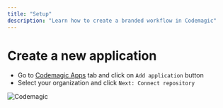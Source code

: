 ```yaml
---
title: "Setup"
description: "Learn how to create a branded workflow in Codemagic"
---
```


# Create a new application

- Go to [Codemagic Apps](https://codemagic.io/apps) tab and click on `Add application` button
- Select your organization and click `Next: Connect repository`

![Codemagic](/images/codemagic/codemagic-step-1.png)
